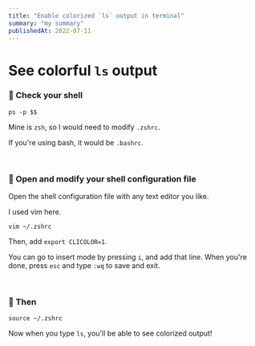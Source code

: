 ```yaml
---
title: "Enable colorized `ls` output in terminal"
summary: "my summary"
publishedAt: 2022-07-11
---
```


# See colorful `ls` output

### 📌 Check your shell

`ps -p $$`

Mine is `zsh`, so I would need to modify `.zshrc`.

If you're using bash, it would be `.bashrc`.

<br />

### 📌 Open and modify your shell configuration file

Open the shell configuration file with any text editor you like.

I used vim here.

`vim ~/.zshrc`

Then, add `export CLICOLOR=1`.

You can go to insert mode by pressing `i`, and add that line. When you're done, press `esc` and type `:wq` to save and exit.

<br />

### 📌 Then

`source ~/.zshrc`

Now when you type `ls`, you'll be able to see colorized output!
